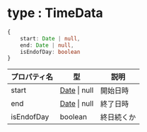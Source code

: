 
# type : TimeData

```ts 
{
    start: Date | null,
    end: Date | null,
    isEndofDay: boolean
}
```

| プロパティ名 | 型 | 説明 |
| --- | --- | --- |
| start | [Date](https://developer.mozilla.org/ja/docs/Web/JavaScript/Reference/Global_Objects/Date) \| null | 開始日時 |
| end | [Date](https://developer.mozilla.org/ja/docs/Web/JavaScript/Reference/Global_Objects/Date) \| null | 終了日時 |
| isEndofDay | boolean | 終日続くか |